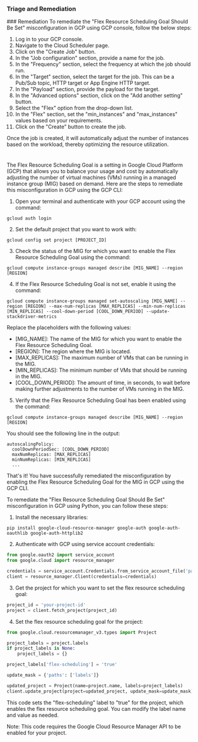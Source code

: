 
### Triage and Remediation
<Tabs>
<Tab title='Remediation'>
### Remediation

<AccordionGroup>
<Accordion title='Using Console' defaultOpen='true'>
To remediate the "Flex Resource Scheduling Goal Should Be Set" misconfiguration in GCP using GCP console, follow the below steps:

1. Log in to your GCP console.
2. Navigate to the Cloud Scheduler page.
3. Click on the "Create Job" button.
4. In the "Job configuration" section, provide a name for the job.
5. In the "Frequency" section, select the frequency at which the job should run.
6. In the "Target" section, select the target for the job. This can be a Pub/Sub topic, HTTP target or App Engine HTTP target.
7. In the "Payload" section, provide the payload for the target.
8. In the "Advanced options" section, click on the "Add another setting" button.
9. Select the "Flex" option from the drop-down list.
10. In the "Flex" section, set the "min_instances" and "max_instances" values based on your requirements.
11. Click on the "Create" button to create the job.

Once the job is created, it will automatically adjust the number of instances based on the workload, thereby optimizing the resource utilization.

#
</Accordion>

<Accordion title='Using CLI'>
The Flex Resource Scheduling Goal is a setting in Google Cloud Platform (GCP) that allows you to balance your usage and cost by automatically adjusting the number of virtual machines (VMs) running in a managed instance group (MIG) based on demand. Here are the steps to remediate this misconfiguration in GCP using the GCP CLI:

1. Open your terminal and authenticate with your GCP account using the command:

```
gcloud auth login
```

2. Set the default project that you want to work with:

```
gcloud config set project [PROJECT_ID]
```

3. Check the status of the MIG for which you want to enable the Flex Resource Scheduling Goal using the command:

```
gcloud compute instance-groups managed describe [MIG_NAME] --region [REGION]
```

4. If the Flex Resource Scheduling Goal is not set, enable it using the command:

```
gcloud compute instance-groups managed set-autoscaling [MIG_NAME] --region [REGION] --max-num-replicas [MAX_REPLICAS] --min-num-replicas [MIN_REPLICAS] --cool-down-period [COOL_DOWN_PERIOD] --update-stackdriver-metrics
```

Replace the placeholders with the following values:

- [MIG_NAME]: The name of the MIG for which you want to enable the Flex Resource Scheduling Goal.
- [REGION]: The region where the MIG is located.
- [MAX_REPLICAS]: The maximum number of VMs that can be running in the MIG.
- [MIN_REPLICAS]: The minimum number of VMs that should be running in the MIG.
- [COOL_DOWN_PERIOD]: The amount of time, in seconds, to wait before making further adjustments to the number of VMs running in the MIG.

5. Verify that the Flex Resource Scheduling Goal has been enabled using the command:

```
gcloud compute instance-groups managed describe [MIG_NAME] --region [REGION]
```

You should see the following line in the output:

```
autoscalingPolicy:
  coolDownPeriodSec: [COOL_DOWN_PERIOD]
  maxNumReplicas: [MAX_REPLICAS]
  minNumReplicas: [MIN_REPLICAS]
  ...
```

That's it! You have successfully remediated the misconfiguration by enabling the Flex Resource Scheduling Goal for the MIG in GCP using the GCP CLI.
</Accordion>

<Accordion title='Using Python'>
To remediate the "Flex Resource Scheduling Goal Should Be Set" misconfiguration in GCP using Python, you can follow these steps:

1. Install the necessary libraries:
```
pip install google-cloud-resource-manager google-auth google-auth-oauthlib google-auth-httplib2
```

2. Authenticate with GCP using service account credentials:
```python
from google.oauth2 import service_account
from google.cloud import resource_manager

credentials = service_account.Credentials.from_service_account_file('path/to/service-account-key.json')
client = resource_manager.Client(credentials=credentials)
```

3. Get the project for which you want to set the flex resource scheduling goal:
```python
project_id = 'your-project-id'
project = client.fetch_project(project_id)
```

4. Set the flex resource scheduling goal for the project:
```python
from google.cloud.resourcemanager_v3.types import Project

project_labels = project.labels
if project_labels is None:
    project_labels = {}

project_labels['flex-scheduling'] = 'true'

update_mask = {'paths': ['labels']}

updated_project = Project(name=project.name, labels=project_labels)
client.update_project(project=updated_project, update_mask=update_mask)
```

This code sets the "flex-scheduling" label to "true" for the project, which enables the flex resource scheduling goal. You can modify the label name and value as needed.

Note: This code requires the Google Cloud Resource Manager API to be enabled for your project.
</Accordion>

</AccordionGroup>
</Tab>
</Tabs>
